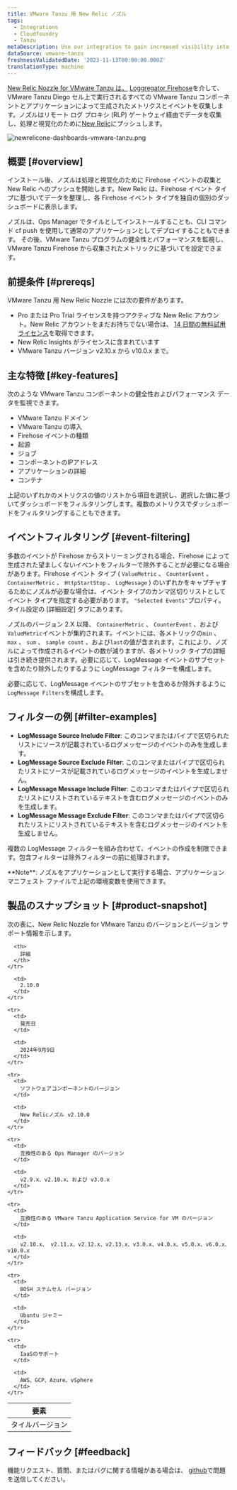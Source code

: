 ```yaml
---
title: VMware Tanzu 用 New Relic ノズル
tags:
  - Integrations
  - Cloudfoundry
  - Tanzu
metaDescription: Use our integration to gain increased visibility into the performance of your VMware Tanzu environment.
dataSource: vmware-tanzu
freshnessValidatedDate: '2023-11-13T00:00:00.000Z'
translationType: machine
---
```


[New Relic Nozzle for VMware Tanzu は、](https://network.pivotal.io/products/nr-firehose-nozzle) [Loggregator Firehose](https://docs.pivotal.io/pivotalcf/loggregator/index.html)を介して、VMware Tanzu Diego セル上で実行されるすべての VMware Tanzu コンポーネントとアプリケーションによって生成されたメトリクスとイベントを収集します。ノズルはリモート ログ プロキシ (RLP) ゲートウェイ経由でデータを収集し、処理と視覚化のために[New Relic](https://www.newrelic.com)にプッシュします。

<img title="newrelicone-dashboards-vmware-tanzu.png" alt="newrelicone-dashboards-vmware-tanzu.png" src="/images/infrastructure_screenshot-crop_vmware-tanzu-dashboard.webp" />

## 概要 [#overview]

インストール後、ノズルは処理と視覚化のために Firehose イベントの収集と New Relic へのプッシュを開始します。New Relic は、Firehose イベント タイプに基づいてデータを整理し、各 Firehose イベント タイプを独自の個別のダッシュボードに表示します。

ノズルは、Ops Manager でタイルとしてインストールすることも、CLI コマンド cf push を使用して通常のアプリケーションとしてデプロイすることもできます。 その後、VMware Tanzu プログラムの健全性とパフォーマンスを監視し、VMware Tanzu Firehose から収集されたメトリックに基づいて<InlinePopover type="alerts" />を設定できます。

## 前提条件 [#prereqs]

VMware Tanzu 用 New Relic Nozzle には次の要件があります。

* Pro または Pro Trial ライセンスを持つアクティブな New Relic アカウント。New Relic アカウントをまだお持ちでない場合は、 [14 日間の無料試用ライセンス](http://newrelic.com/signup?funnel=pivotal-cloud-foundry&partner=Pivotal+Cloud+Foundry)を取得できます。
* New Relic Insights がライセンスに含まれています
* VMware Tanzu バージョン v2.10.x から v10.0.x まで。

## 主な特徴 [#key-features]

次のような VMware Tanzu コンポーネントの健全性およびパフォーマンス データを監視できます。

* VMware Tanzu ドメイン
* VMware Tanzu の導入
* Firehose イベントの種類
* 起源
* ジョブ
* コンポーネントのIPアドレス
* アプリケーションの詳細
* コンテナ

上記のいずれかのメトリクスの値のリストから項目を選択し、選択した値に基づいてダッシュボードをフィルタリングします。複数のメトリクスでダッシュボードをフィルタリングすることもできます。

## イベントフィルタリング [#event-filtering]

多数のイベントが Firehose からストリーミングされる場合、Firehose によって生成された望ましくないイベントをフィルターで除外することが必要になる場合があります。Firehose イベント タイプ ( `ValueMetric` 、 `CounterEvent` 、 `ContainerMetric` 、 `HttpStartStop` 、 `LogMessage` ) のいずれかをキャプチャするためにノズルが必要な場合は、イベント タイプのカンマ区切りリストとしてイベント タイプを指定する必要があります。 `"Selected Events"`プロパティ。タイル設定の \[詳細設定] タブにあります。

ノズルのバージョン 2.X 以降、 `ContainerMetric` 、 `CounterEvent` 、および`ValueMetric`イベントが集約されます。イベントには、各メトリックの`min` 、 `max` 、 `sum` 、 `sample count` 、および`last`の値が含まれます。これにより、ノズルによって作成されるイベントの数が減りますが、各メトリック タイプの詳細は引き続き提供されます。必要に応じて、LogMessage イベントのサブセットを含めたり除外したりするように LogMessage フィルターを構成します。

必要に応じて、LogMessage イベントのサブセットを含めるか除外するように`LogMessage Filters`を構成します。

## フィルターの例 [#filter-examples]

* <DNT>**LogMessage Source Include Filter**</DNT>: このコンマまたはパイプで区切られたリストにソースが記載されているログメッセージのイベントのみを生成します。
* <DNT>**LogMessage Source Exclude Filter**</DNT>: このコンマまたはパイプで区切られたリストにソースが記載されているログメッセージのイベントを生成しません。
* <DNT>**LogMessage Message Include Filter**</DNT>: このコンマまたはパイプで区切られたリストにリストされているテキストを含むログメッセージのイベントのみを生成します。
* <DNT>**LogMessage Message Exclude Filter**</DNT>: このコンマまたはパイプで区切られたリストにリストされているテキストを含むログメッセージのイベントを生成しません。

複数の LogMessage フィルターを組み合わせて、イベントの作成を制限できます。包含フィルターは除外フィルターの前に処理されます。

<Callout variant="important">
  <DNT>**Note**</DNT>: ノズルをアプリケーションとして実行する場合、アプリケーション マニフェスト ファイルで上記の環境変数を使用できます。
</Callout>

## 製品のスナップショット [#product-snapshot]

次の表に、New Relic Nozzle for VMware Tanzu のバージョンとバージョン サポート情報を示します。

<table>
  <thead>
    <tr>
      <th>
        要素
      </th>

      <th>
        詳細
      </th>
    </tr>
  </thead>

  <tbody>
    <tr>
      <td>
        タイルバージョン
      </td>

      <td>
        2.10.0
      </td>
    </tr>

    <tr>
      <td>
        発売日
      </td>

      <td>
        2024年9月9日
      </td>
    </tr>

    <tr>
      <td>
        ソフトウェアコンポーネントのバージョン
      </td>

      <td>
        New Relicノズル v2.10.0
      </td>
    </tr>

    <tr>
      <td>
        互換性のある Ops Manager のバージョン
      </td>

      <td>
        v2.9.x、v2.10.x、および v3.0.x
      </td>
    </tr>

    <tr>
      <td>
        互換性のある VMware Tanzu Application Service for VM のバージョン
      </td>

      <td>
        v2.10.x、 v2.11.x、v2.12.x、v2.13.x、v3.0.x、v4.0.x、v5.0.x、v6.0.x、v10.0.x
      </td>
    </tr>

    <tr>
      <td>
        BOSH ステムセル バージョン
      </td>

      <td>
        Ubuntu ジャミー
      </td>
    </tr>

    <tr>
      <td>
        IaaSのサポート
      </td>

      <td>
        AWS、GCP、Azure、vSphere
      </td>
    </tr>
  </tbody>
</table>

## フィードバック [#feedback]

機能リクエスト、質問、またはバグに関する情報がある場合は、 [github](https://github.com/newrelic/newrelic-pcf-nozzle-tile/issues)で問題を送信してください。